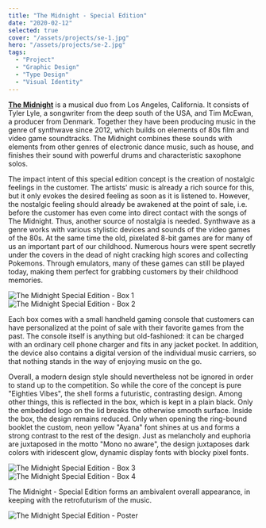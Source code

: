 ```yaml
---
title: "The Midnight - Special Edition"
date: "2020-02-12"
selected: true
cover: "/assets/projects/se-1.jpg"
hero: "/assets/projects/se-2.jpg"
tags:
  - "Project"
  - "Graphic Design"
  - "Type Design"
  - "Visual Identity"
---
```



**[The Midnight](https://www.themidnightofficial.com/)** is a musical duo from Los Angeles, California. It consists of Tyler Lyle, a songwriter from the deep south of the USA, and Tim McEwan, a producer from Denmark. Together they have been producing music in the genre of synthwave since 2012, which builds on elements of 80s film and video game soundtracks. The Midnight combines these sounds with elements from other genres of electronic dance music, such as house, and finishes their sound with powerful drums and characteristic saxophone solos.

The impact intent of this special edition concept is the creation of nostalgic feelings in the customer. The artists' music is already a rich source for this, but it only evokes the desired feeling as soon as it is listened to. However, the nostalgic feeling should already be awakened at the point of sale, i.e. before the customer has even come into direct contact with the songs of The Midnight. Thus, another source of nostalgia is needed.
Synthwave as a genre works with various stylistic devices and sounds of the video games of the 80s. At the same time the old, pixelated 8-bit games are for many of us an important part of our childhood. Numerous hours were spent secretly under the covers in the dead of night cracking high scores and collecting Pokemons. Through emulators, many of these games can still be played today, making them perfect for grabbing customers by their childhood memories.

<div className="grid gap-3 grid-cols-[repeat(auto-fit,345px)] place-content-center">
  <Image
    alt="The Midnight Special Edition - Box 1"
    src="/assets/projects/se-3.jpg"
    height={300}
    width={300}
  />
  <Image
    alt="The Midnight Special Edition - Box 2"
    src="/assets/projects/se-4.jpg"
    height={300}
    width={300}
  />
</div>

Each box comes with a small handheld gaming console that customers can have personalized at the point of sale with their favorite games from the past. The console itself is anything but old-fashioned: it can be charged with an ordinary cell phone charger and fits in any jacket pocket. In addition, the device also contains a digital version of the individual music carriers, so that nothing stands in the way of enjoying music on the go.

Overall, a modern design style should nevertheless not be ignored in order to stand up to the competition. So while the core of the concept is pure "Eighties Vibes", the shell forms a futuristic, contrasting design. Among other things, this is reflected in the box, which is kept in a plain black. Only the embedded logo on the lid breaks the otherwise smooth surface.
Inside the box, the design remains reduced. Only when opening the ring-bound booklet the custom, neon yellow "Ayana" font shines at us and forms a strong contrast to the rest of the design. Just as melancholy and euphoria are juxtaposed in the motto "Mono no aware", the design juxtaposes dark colors with iridescent glow, dynamic display fonts with blocky pixel fonts.

<div className="grid gap-3 grid-cols-[repeat(auto-fit,345px)] place-content-center">
  <Image
    alt="The Midnight Special Edition - Box 3"
    src="/assets/projects/se-1.jpg"
    height={300}
    width={300}
  />
  <Image
    alt="The Midnight Special Edition - Box 4"
    src="/assets/projects/se-2.jpg"
    height={300}
    width={300}
  />
</div>

The Midnight - Special Edition forms an ambivalent overall appearance, in keeping with the retrofuturism of the music.

<div className="relative h-[600px] w-full">
  <Image
    alt="The Midnight Special Edition - Poster"
    src="/assets/projects/se-5.jpg"
    layout="fill"
    objectFit="contain"
  />
</div>
